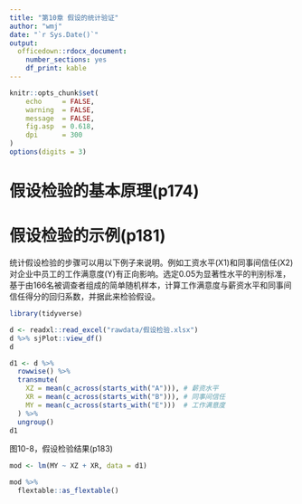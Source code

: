 ```yaml
---
title: "第10章 假设的统计验证"
author: "wmj"
date: "`r Sys.Date()`"
output: 
  officedown::rdocx_document:
    number_sections: yes
    df_print: kable
---
```



```r
knitr::opts_chunk$set(
    echo     = FALSE,
    warning  = FALSE, 
    message  = FALSE,
    fig.asp  = 0.618,
    dpi      = 300
)
options(digits = 3)
```


# 假设检验的基本原理(p174)

# 假设检验的示例(p181)

统计假设检验的步骤可以用以下例子来说明。例如工资水平(X1)和同事间信任(X2)对企业中员工的工作满意度(Y)有正向影响。选定0.05为显著性水平的判别标准，基于由166名被调查者组成的简单随机样本，计算工作满意度与薪资水平和同事间信任得分的回归系数，并据此来检验假设。


```r
library(tidyverse)

d <- readxl::read_excel("rawdata/假设检验.xlsx") 
d %>% sjPlot::view_df()
d
```

```r
d1 <- d %>% 
  rowwise() %>% 
  transmute(
    XZ = mean(c_across(starts_with("A"))), # 薪资水平
    XR = mean(c_across(starts_with("B"))), # 同事间信任
    MY = mean(c_across(starts_with("E")))  # 工作满意度
  ) %>% 
  ungroup()
d1
```



图10-8，假设检验结果(p183)
```r
mod <- lm(MY ~ XZ + XR, data = d1)

mod %>% 
  flextable::as_flextable()
```



